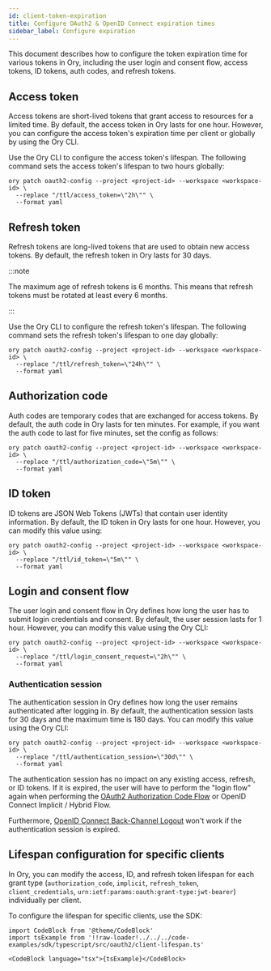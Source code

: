 ```yaml
---
id: client-token-expiration
title: Configure OAuth2 & OpenID Connect expiration times
sidebar_label: Configure expiration
---
```


This document describes how to configure the token expiration time for various tokens in Ory, including the user login and consent
flow, access tokens, ID tokens, auth codes, and refresh tokens.

## Access token

Access tokens are short-lived tokens that grant access to resources for a limited time. By default, the access token in Ory lasts
for one hour. However, you can configure the access token's expiration time per client or globally by using the Ory CLI.

Use the Ory CLI to configure the access token's lifespan. The following command sets the access token's lifespan to two hours
globally:

```shell
ory patch oauth2-config --project <project-id> --workspace <workspace-id> \
  --replace "/ttl/access_token=\"2h\"" \
  --format yaml
```

## Refresh token

Refresh tokens are long-lived tokens that are used to obtain new access tokens. By default, the refresh token in Ory lasts for 30
days.

:::note

The maximum age of refresh tokens is 6 months. This means that refresh tokens must be rotated at least every 6 months.

:::

Use the Ory CLI to configure the refresh token's lifespan. The following command sets the refresh token's lifespan to one day
globally:

```shell
ory patch oauth2-config --project <project-id> --workspace <workspace-id> \
  --replace "/ttl/refresh_token=\"24h\"" \
  --format yaml
```

## Authorization code

Auth codes are temporary codes that are exchanged for access tokens. By default, the auth code in Ory lasts for ten minutes. For
example, if you want the auth code to last for five minutes, set the config as follows:

```shell
ory patch oauth2-config --project <project-id> --workspace <workspace-id> \
  --replace "/ttl/authorization_code=\"5m\"" \
  --format yaml
```

## ID token

ID tokens are JSON Web Tokens (JWTs) that contain user identity information. By default, the ID token in Ory lasts for one hour.
However, you can modify this value using:

```shell
ory patch oauth2-config --project <project-id> --workspace <workspace-id> \
  --replace "/ttl/id_token=\"5m\"" \
  --format yaml
```

## Login and consent flow

The user login and consent flow in Ory defines how long the user has to submit login credentials and consent. By default, the user
session lasts for 1 hour. However, you can modify this value using the Ory CLI:

```shell
ory patch oauth2-config --project <project-id> --workspace <workspace-id> \
  --replace "/ttl/login_consent_request=\"2h\"" \
  --format yaml
```

### Authentication session

The authentication session in Ory defines how long the user remains authenticated after logging in. By default, the authentication
session lasts for 30 days and the maximum time is 180 days. You can modify this value using the Ory CLI:

```shell
ory patch oauth2-config --project <project-id> --workspace <workspace-id> \
  --replace "/ttl/authentication_session=\"30d\"" \
  --format yaml
```

The authentication session has no impact on any existing access, refresh, or ID tokens. If it is expired, the user will have to
perform the "login flow" again when performing the [OAuth2 Authorization Code Flow](../../oauth2-oidc/authorization-code-flow) or
OpenID Connect Implicit / Hybrid Flow.

Furthermore, [OpenID Connect Back-Channel Logout](../../oauth2-oidc/oidc-logout) won't work if the authentication session is
expired.

## Lifespan configuration for specific clients

In Ory, you can modify the access, ID, and refresh token lifespan for each grant type (`authorization_code`, `implicit`,
`refresh_token`, `client_credentials`, `urn:ietf:params:oauth:grant-type:jwt-bearer`) individually per client.

To configure the lifespan for specific clients, use the SDK:

```mdx-code-block
import CodeBlock from '@theme/CodeBlock'
import tsExample from '!!raw-loader!../../../code-examples/sdk/typescript/src/oauth2/client-lifespan.ts'

<CodeBlock language="tsx">{tsExample}</CodeBlock>
```
